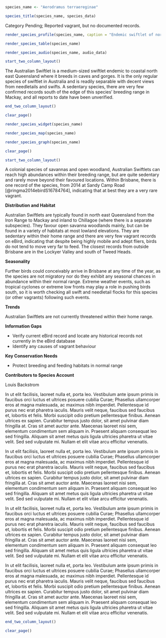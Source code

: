 ```r
species_name <- "Aerodramus terraereginae"
```

```r
species_title(species_name, species_data)
```

Category Pending; Reported vagrant, but no documented records.

```r
render_species_profile(species_name, caption = "Endemic swiftlet of north east Queensland. One report from Brisbane region but no documentation, unverified. Not of conservation concern, but range somewhat restricted.")
```

```r
render_species_table(species_name)
```

```r
render_species_audio(species_name, audio_data)
```

```r
start_two_column_layout()
```

The Australian Swiftlet is a medium-sized swiftlet endemic to coastal north east Queensland where it breeds in caves and gorges. It is the only regular species of swiftlet in Australia and is readily separable with decent views from needletails and swifts. A sedentary species, there are very few confirmed records south of the edge of this species' breeding range in Mackay, and all reports to date have been unverified.

```r
end_two_column_layout()
```

```r
clear_page()
```

```r
render_species_widget(species_name)
```

```r
render_species_map(species_name)
```

```r
render_species_graph(species_name)
```

```r
clear_page()
```

```r
start_two_column_layout()
```

A colonial species of savannas and open woodland, Australian Swiftlets can reach high abundances within their breeding range, but are quite sedentary and rarely move beyond their favoured locations. Within Brisbane, there is one record of the species, from 2014 at Sandy Camp Road [@ringma2014ebirdS16784764], indicating that at best they are a very rare vagrant.

**Distribution and Habitat**

Australian Swiftlets are typically found in north east Queensland from the Iron Range to Mackay and inland to Chillagoe (where there is a separate subspecies). They favour open savanna woodlands mainly, but can be found in a variety of habitats at most lowland elevations. They are sedentary within their home range and there are very few vagrant records on eBird, indicating that despite being highly mobile and adept fliers, birds do not tend to move very far to feed. The closest records from outside Brisbane are in the Lockyer Valley and south of Tweed Heads.

**Seasonality**

Further birds could conceivably arrive in Brisbane at any time of the year, as the species are not migratory nor do they exhibit any seasonal chances in abundance within their normal range. Extreme weather events, such as tropical cyclones or extreme low fronts may play a role in pushing birds south, so it is worth checking all swift and needletail flocks for this species (or other vagrants) following such events.

**Trends**

Australian Swiftlets are not currently threatened within their home range.

**Information Gaps**

- Verify current eBird record and locate any historical records not currently in the eBird database
- Identify any causes of vagrant behaviour

**Key Conservation Needs**

- Protect breeding and feeding habitats in normal range

**Contributors to Species Account**

Louis Backstrom

In ut elit facilisis, laoreet nulla et, porta leo. Vestibulum ante ipsum primis in faucibus orci luctus et ultrices posuere cubilia Curae; Phasellus ullamcorper eros at magna malesuada, ac maximus nibh imperdiet. Pellentesque id purus nec erat pharetra iaculis. Mauris velit neque, faucibus sed faucibus et, lobortis et felis. Morbi suscipit odio pretium pellentesque finibus. Aenean ultrices ex sapien. Curabitur tempus justo dolor, sit amet pulvinar diam fringilla at. Cras sit amet auctor ante. Maecenas laoreet nisi sem, elementum condimentum sem aliquam in. Praesent aliquam consequat leo sed fringilla. Aliquam sit amet metus quis ligula ultricies pharetra ut vitae velit. Sed sed vulputate mi. Nullam et elit vitae arcu efficitur venenatis.

In ut elit facilisis, laoreet nulla et, porta leo. Vestibulum ante ipsum primis in faucibus orci luctus et ultrices posuere cubilia Curae; Phasellus ullamcorper eros at magna malesuada, ac maximus nibh imperdiet. Pellentesque id purus nec erat pharetra iaculis. Mauris velit neque, faucibus sed faucibus et, lobortis et felis. Morbi suscipit odio pretium pellentesque finibus. Aenean ultrices ex sapien. Curabitur tempus justo dolor, sit amet pulvinar diam fringilla at. Cras sit amet auctor ante. Maecenas laoreet nisi sem, elementum condimentum sem aliquam in. Praesent aliquam consequat leo sed fringilla. Aliquam sit amet metus quis ligula ultricies pharetra ut vitae velit. Sed sed vulputate mi. Nullam et elit vitae arcu efficitur venenatis.

In ut elit facilisis, laoreet nulla et, porta leo. Vestibulum ante ipsum primis in faucibus orci luctus et ultrices posuere cubilia Curae; Phasellus ullamcorper eros at magna malesuada, ac maximus nibh imperdiet. Pellentesque id purus nec erat pharetra iaculis. Mauris velit neque, faucibus sed faucibus et, lobortis et felis. Morbi suscipit odio pretium pellentesque finibus. Aenean ultrices ex sapien. Curabitur tempus justo dolor, sit amet pulvinar diam fringilla at. Cras sit amet auctor ante. Maecenas laoreet nisi sem, elementum condimentum sem aliquam in. Praesent aliquam consequat leo sed fringilla. Aliquam sit amet metus quis ligula ultricies pharetra ut vitae velit. Sed sed vulputate mi. Nullam et elit vitae arcu efficitur venenatis.

In ut elit facilisis, laoreet nulla et, porta leo. Vestibulum ante ipsum primis in faucibus orci luctus et ultrices posuere cubilia Curae; Phasellus ullamcorper eros at magna malesuada, ac maximus nibh imperdiet. Pellentesque id purus nec erat pharetra iaculis. Mauris velit neque, faucibus sed faucibus et, lobortis et felis. Morbi suscipit odio pretium pellentesque finibus. Aenean ultrices ex sapien. Curabitur tempus justo dolor, sit amet pulvinar diam fringilla at. Cras sit amet auctor ante. Maecenas laoreet nisi sem, elementum condimentum sem aliquam in. Praesent aliquam consequat leo sed fringilla. Aliquam sit amet metus quis ligula ultricies pharetra ut vitae velit. Sed sed vulputate mi. Nullam et elit vitae arcu efficitur venenatis.

```r
end_two_column_layout()
```

```r
clear_page()
```
